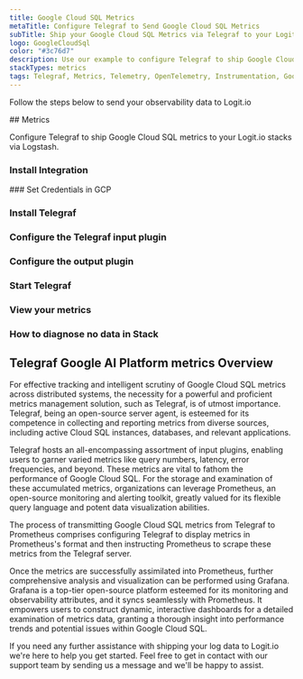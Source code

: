 ```yaml
---
title: Google Cloud SQL Metrics
metaTitle: Configure Telegraf to Send Google Cloud SQL Metrics
subTitle: Ship your Google Cloud SQL Metrics via Telegraf to your Logit.io Stack
logo: GoogleCloudSql
color: "#3c76d7"
description: Use our example to configure Telegraf to ship Google Cloud SQL metrics to Logit.io. Configure Telegraf to send Google Cloud SQL metrics to Logstash or Elastic.
stackTypes: metrics
tags: Telegraf, Metrics, Telemetry, OpenTelemetry, Instrumentation, Google Cloud SQL, Database, Sql
---
```


Follow the steps below to send your observability data to Logit.io

<Steps>
  ## Metrics

  Configure Telegraf to ship Google Cloud SQL metrics to your Logit.io stacks via Logstash.
  
  ### Install Integration
  <InstallIntegration/>
  ### Set Credentials in GCP

  <SetGCPCredentials intro="Google Cloud SQL, a NoSQL database service on Google Cloud, caters to large-scale, low-latency data storage and access. Effective monitoring of SQL metrics using Telegraf, Prometheus for alerting, and Grafana for data visualization can enhance database management, leading to improved performance and data accessibility."/>
  
  ### Install Telegraf

  <InstallTelegraf />

  ### Configure the Telegraf input plugin

  <TelegrafStackDriverInput metric_type="cloudsql.googleapis.com"/>

  ### Configure the output plugin

  <TelegrafOutputPlugin />

  ### Start Telegraf

  <StartTelegraf />

  ### View your metrics

  <LaunchStack stackType="metrics" 
    source="Google_Cloud_SQL_Metrics_via_Telegraf" 
    utmMedium="metrics" utmCampaign="telegraf-GoogleCloudSQL-metrics" />

  ### How to diagnose no data in Stack

  <DiagnoseNoData />
</Steps>

## Telegraf Google AI Platform metrics Overview

For effective tracking and intelligent scrutiny of Google Cloud SQL metrics across distributed systems, 
the necessity for a powerful and proficient metrics management solution, such as Telegraf, is of utmost 
importance. Telegraf, being an open-source server agent, is esteemed for its competence in collecting 
and reporting metrics from diverse sources, including active Cloud SQL instances, databases, and relevant applications.

Telegraf hosts an all-encompassing assortment of input plugins, enabling users to garner varied metrics 
like query numbers, latency, error frequencies, and beyond. These metrics are vital to fathom the 
performance of Google Cloud SQL. For the storage and examination of these accumulated metrics, 
organizations can leverage Prometheus, an open-source monitoring and alerting toolkit, greatly valued 
for its flexible query language and potent data visualization abilities.

The process of transmitting Google Cloud SQL metrics from Telegraf to Prometheus comprises configuring 
Telegraf to display metrics in Prometheus's format and then instructing Prometheus to scrape these 
metrics from the Telegraf server.

Once the metrics are successfully assimilated into Prometheus, further comprehensive analysis and 
visualization can be performed using Grafana. Grafana is a top-tier open-source platform esteemed 
for its monitoring and observability attributes, and it syncs seamlessly with Prometheus. It 
empowers users to construct dynamic, interactive dashboards for a detailed examination of metrics 
data, granting a thorough insight into performance trends and potential issues within Google Cloud SQL.

If you need any further assistance with shipping your log data to Logit.io we're here to help you 
get started. Feel free to get in contact with our support team by 
sending us a message <IntercomButton text="via live chat" /> and we'll be happy to assist.